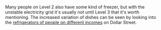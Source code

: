 Many people on Level 2 also have some kind of freezer, but with the unstable electricity grid it's usually not until Level 3 that it's worth mentioning. The increased variation of dishes can be seen by looking into the [refrigerators of people on different incomes](https://www.gapminder.org/dollar-street/matrix?thing=Refrigerators) on Dollar Street.